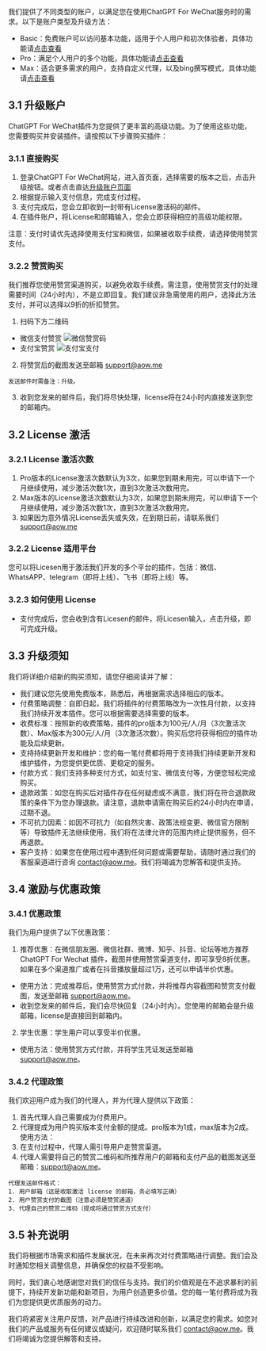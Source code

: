 我们提供了不同类型的账户，以满足您在使用ChatGPT For WeChat服务时的需求。以下是账户类型及升级方法：

- Basic：免费账户可以访问基本功能，适用于个人用户和初次体验者，具体功能请[点击查看](./base_features.mdx)
- Pro：满足个人用户的多个功能，具体功能请[点击查看](./pro_features.mdx)
- Max：适合更多需求的用户，支持自定义代理，以及bing撰写模式，具体功能请[点击查看](./max_features.mdx)

## 3.1 升级账户
ChatGPT For WeChat插件为您提供了更丰富的高级功能。为了使用这些功能，您需要购买并安装插件。请按照以下步骤购买插件：

### 3.1.1 直接购买

1. 登录ChatGPT For WeChat网站，进入首页面，选择需要的版本之后，点击升级按钮。或者点击直达[升级账户页面](https://aoq.lemonsqueezy.com/checkout?cart=1d9c2a10-ca6e-4ed2-a60f-88851baccdd5)
2. 根据提示输入支付信息，完成支付过程。
3. 支付完成后，您会立即收到一封带有License激活码的邮件。
4. 在插件账户，将License和邮箱输入，您会立即获得相应的高级功能权限。

注意：支付时请优先选择使用支付宝和微信，如果被收取手续费，请选择使用赞赏支付。

### 3.2.2 赞赏购买
我们推荐您使用赞赏渠道购买，以避免收取手续费。需注意，使用赞赏支付的处理需要时间（24小时内），不是立即回复。我们建议非急需使用的用户，选择此方法支付，并可以选择以9折的折扣赞赏。

1. 扫码下方二维码
- 微信支付赞赏
![微信赞赏码](/wxzsm.jpg)
- 支付宝赞赏
![支付宝支付](/zfb.jpg)
2. 将赞赏后的截图发送至邮箱 support@aow.me
```
发送邮件时需备注：升级。
```
3. 收到您发来的邮件后，我们将尽快处理，license将在24小时内直接发送到您的邮箱内。

## 3.2 License 激活

### 3.2.1 License 激活次数
1. Pro版本的License激活次数默认为3次，如果您到期未用完，可以申请下一个月继续使用，减少激活次数1次，直到3次激活次数用完。
2. Max版本的License激活次数默认为3次，如果您到期未用完，可以申请下一个月继续使用，减少激活次数1次，直到3次激活次数用完。
3. 如果因为意外情况License丢失或失效，在到期日前，请联系我们 support@aow.me

### 3.2.2 License 适用平台
您可以将Licesen用于激活我们开发的多个平台的插件，包括：微信、WhatsAPP、telegram（即将上线）、飞书（即将上线）等。

### 3.2.3 如何使用 License 
- 支付完成后，您会收到含有Licesen的邮件，将Licesen输入，点击升级，即可完成升级。

## 3.3 升级须知
我们将详细介绍新的购买须知，请您仔细阅读并了解：
- 我们建议您先使用免费版本，熟悉后，再根据需求选择相应的版本。
- 付费策略调整：自即日起，我们将插件的付费策略改为一次性月付款，以支持我们持续开发本插件。您可以根据需要选择需要的版本。
- 收费标准：按照新的收费策略，插件的pro版本为100元/人/月（3次激活次数）、Max版本为300元/人/月（3次激活次数）。购买后您将获得相应的插件功能及后续更新。
- 支持持续更新开发和维护：您的每一笔付费都将用于支持我们持续更新开发和维护插件，为您提供更优质、更稳定的服务。
- 付款方式：我们支持多种支付方式，如支付宝、微信支付等，方便您轻松完成购买。
- 退款政策：如您在购买后对插件存在任何疑虑或不满意，我们将在符合退款政策的条件下为您办理退款。请注意，退款申请需在购买后的24小时内在申请，过期不退。
- 不可抗力因素：如因不可抗力（如自然灾害、政策法规变更、微信官方限制等）导致插件无法继续使用，我们将在法律允许的范围内终止提供服务，但不再退款。
- 客户支持：如果您在使用过程中遇到任何问题或需要帮助，请随时通过我们的客服渠道进行咨询 contact@aow.me。我们将竭诚为您解答和提供支持。

## 3.4 激励与优惠政策

### 3.4.1 优惠政策
我们为用户提供了以下优惠政策：
1. 推荐优惠：在微信朋友圈、微信社群、微博、知乎、抖音、论坛等地方推荐ChatGPT For Wechat 插件，截图并使用赞赏渠道支付，即可享受8折优惠。如果在多个渠道推广或者在抖音播放量超过1万，还可以申请半价优惠。
- 使用方法：完成推荐后，使用赞赏方式付款，并将推荐内容截图和赞赏支付截图，发送至邮箱 support@aow.me。
- 收到您发来的邮件后，我们会尽快回复（24小时内）。您使用的邮箱会是升级邮箱，license是直接回到邮箱内。
2. 学生优惠：学生用户可以享受半价优惠。
- 使用方法：使用赞赏方式付款，并将学生凭证发送至邮箱 support@aow.me。

### 3.4.2 代理政策
我们欢迎用户成为我们的代理人，并为代理人提供以下政策：
1. 首先代理人自己需要成为付费用户。
2. 代理提成为用户购买版本支付金额的提成。pro版本为1成，max版本为2成。
使用方法：
1. 在支付过程中，代理人需引导用户走赞赏渠道。
2. 代理人需要将自己的赞赏二维码和所推荐用户的邮箱和支付产品的截图发送至邮箱：support@aow.me。
```
代理发送邮件格式：
1. 用户邮箱（这是收取激活 license 的邮箱，务必填写正确）
2. 用户赞赏支付的截图（注意必须是赞赏通道）
3. 代理自己的赞赏二维码（提成将通过赞赏方式支付）
```

## 3.5 补充说明
我们将根据市场需求和插件发展状况，在未来再次对付费策略进行调整。我们会及时通知您相关调整信息，并确保您的权益不受影响。

同时，我们衷心地感谢您对我们的信任与支持。我们的价值观是在不追求暴利的前提下，持续开发新功能和新项目，为用户创造更多价值。您的每一笔付费将成为我们为您提供更优质服务的动力。

我们将紧密关注用户反馈，对产品进行持续改进和创新，以满足您的需求。如您对我们的产品或服务有任何建议或疑问，欢迎随时联系我们 contact@aow.me。我们将竭诚为您提供解答和支持。